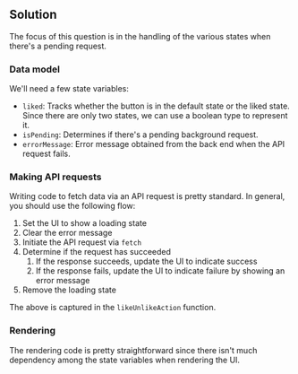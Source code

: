 ## Solution

The focus of this question is in the handling of the various states when there's a pending request.

### Data model

We'll need a few state variables:

- `liked`: Tracks whether the button is in the default state or the liked state. Since there are only two states, we can use a boolean type to represent it.
- `isPending`: Determines if there's a pending background request.
- `errorMessage`: Error message obtained from the back end when the API request fails.

### Making API requests

Writing code to fetch data via an API request is pretty standard. In general, you should use the following flow:

1. Set the UI to show a loading state
2. Clear the error message
3. Initiate the API request via `fetch`
4. Determine if the request has succeeded
   1. If the response succeeds, update the UI to indicate success
   2. If the response fails, update the UI to indicate failure by showing an error message
5. Remove the loading state

The above is captured in the `likeUnlikeAction` function.

### Rendering

The rendering code is pretty straightforward since there isn't much dependency among the state variables when rendering the UI.
